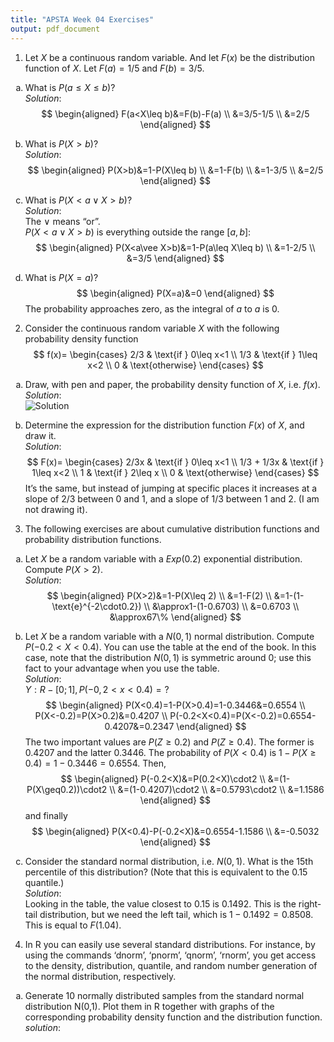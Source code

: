 ```yaml
---
title: "APSTA Week 04 Exercises"
output: pdf_document
---
```

1. Let $X$ be a continuous random variable. And let $F(x)$ be the distribution function of $X$. Let $F(a)=1/5$ and $F(b)=3/5$.  
(a) What is $P(a\leq X\leq b)$?  
*Solution*:  
$$
\begin{aligned}
F(a<X\leq b)&=F(b)-F(a) \\
&=3/5-1/5 \\
&=2/5
\end{aligned}
$$
  
(b) What is $P(X>b)$?  
*Solution*:  
$$
\begin{aligned}
P(X>b)&=1-P(X\leq b) \\
&=1-F(b) \\
&=1-3/5 \\
&=2/5
\end{aligned}
$$
  
(c) What is $P(X<a\vee X>b)$?  
*Solution*:  
The $\vee$ means "or".  
$P(X<a\vee X>b)$ is everything outside the range $[a,b]$:
$$
\begin{aligned}
P(X<a\vee X>b)&=1-P(a\leq X\leq b) \\
&=1-2/5 \\
&=3/5
\end{aligned}
$$
  
(d) What is $P(X=a)$?
$$
\begin{aligned}
P(X=a)&=0
\end{aligned}
$$
The probability approaches zero, as the integral of $a$ to $a$ is $0$.  
  
2. Consider the continuous random variable $X$ with the following probability density function
$$
f(x)=
\begin{cases}
2/3 & \text{if } 0\leq x<1 \\
1/3 & \text{if } 1\leq x<2 \\
0 & \text{otherwise}
\end{cases}
$$
(a) Draw, with pen and paper, the probability density function of $X$, i.e. $f(x)$.  
*Solution*:  
![Solution](media/distribution_function.jpg)
  
(b) Determine the expression for the distribution function $F(x)$ of $X$, and draw it.  
*Solution*:  
$$
F(x)=
\begin{cases}
2/3x & \text{if } 0\leq x<1 \\
1/3 + 1/3x & \text{if } 1\leq x<2 \\
1 & \text{if } 2\leq x \\
0 & \text{otherwise}
\end{cases}
$$
It's the same, but instead of jumping at specific places it increases at a slope of $2/3$ between 0 and 1, and a slope of $1/3$ between 1 and 2. (I am not drawing it).  
  
3. The following exercises are about cumulative distribution functions and probability distribution functions.  
a) Let $X$ be a random variable with a $Exp(0.2)$ exponential distribution. Compute $P(X>2)$.  
*Solution*:  
$$
\begin{aligned}
P(X>2)&=1-P(X\leq 2) \\
&=1-F(2) \\
&=1-(1-\text{e}^{-2\cdot0.2}) \\
&\approx1-(1-0.6703) \\
&=0.6703 \\
&\approx67\%
\end{aligned}
$$
  
b) Let $X$ be a random variable with a $N(0,1)$ normal distribution. Compute $P(-0.2<X<0.4)$. You can use the table at the end of the book. In this case, note that the distribution $N(0,1)$ is symmetric around $0$; use this fact to your advantage when you use the table.  
*Solution*:  
$Y:R-[0;1], P(-0,2<x<0.4)=?$  
$$
\begin{aligned}
P(X<0.4)=1-P(X>0.4)=1-0.3446&=0.6554 \\
P(X<-0.2)=P(X>0.2)&=0.4207 \\
P(-0.2<X<0.4)=P(X<-0.2)=0.6554-0.4207&=0.2347
\end{aligned}
$$
The two important values are $P(Z\geq 0.2)$ and $P(Z\geq 0.4)$. The former is $0.4207$ and the latter $0.3446$. The probability of $P(X<0.4)$ is $1-P(X\geq 0.4)=1-0.3446=0.6554$. Then,
$$
\begin{aligned}
  P(-0.2<X)&=P(0.2<X)\cdot2 \\
  &=(1-P(X\geq0.2))\cdot2 \\
  &=(1-0.4207)\cdot2 \\
  &=0.5793\cdot2 \\
  &=1.1586
\end{aligned}
$$
and finally
$$
\begin{aligned}
P(X<0.4)-P(-0.2<X)&=0.6554-1.1586 \\
&=-0.5032
\end{aligned}
$$
  
c) Consider the standard normal distribution, i.e. $N(0,1)$. What is the $15$th percentile of this distribution? (Note that this is equivalent to the 0.15 quantile.)  
*Solution*:  
Looking in the table, the value closest to 0.15 is $0.1492$. This is the right-tail distribution, but we need the left tail, which is $1-0.1492=0.8508$. This is equal to $F(1.04)$.
   
4. In R you can easily use several standard distributions. For instance, by using the commands ‘dnorm’, ‘pnorm’, ‘qnorm’, ‘rnorm’, you get access to the density, distribution, quantile, and random number generation of the normal distribution, respectively.  
(a) Generate 10 normally distributed samples from the standard normal distribution N(0,1). Plot them in R together with graphs of the corresponding probability density function and the distribution function.  
*solution*:  
